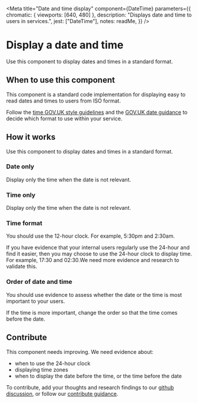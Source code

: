 
<Meta
	title="Date and time display"
	component={DateTime}
	parameters={{
		chromatic: { viewports: [640, 480] },
		description: "Displays date and time to users in services.",
		jest: ["DateTime"],
		notes: readMe,
	}}
/>

# Display a date and time

Use this component to display dates and times in a standard format.

<Preview withToolbar>
	<Story name="Date with time after">
		<DateTime
			ISOString={"2022-01-16T15:30:00.000Z"}
			displayTime={true}
			displayDate={true}
			precedence={"date"}
			clockType={12}
		/>
	</Story>
</Preview>

<Props of={DateTime} />

## When to use this component

This component is a standard code implementation for displaying easy to read dates and times to users from ISO format.

Follow the [time GOV.UK style guidelines](https://www.gov.uk/guidance/style-guide/a-to-z-of-gov-uk-style#times) and the [GOV.UK date guidance](https://www.gov.uk/guidance/style-guide/a-to-z-of-gov-uk-style#dates) to decide which format to use within your service.

## How it works
Use this component to display dates and times in a standard format.

### Date only
Display only the time when the date is not relevant.

<Preview withToolbar>
	<Story name="Standard date">
		<DateTime ISOString={"2022-01-16T15:30:00.000Z"} displayDate={true} />
	</Story>
</Preview>

### Time only
Display only the time when the date is not relevant.

<Preview>
	<Story name="Standard 12 hour time">
		<DateTime
			ISOString={"2022-01-16T15:30:00.000Z"}
			displayTime={true}
			clockType={12}
		/>
	</Story>
</Preview>

### Time format

You should use the 12-hour clock. For example, 5:30pm and 2:30am.

If you have evidence that your internal users regularly use the 24-hour and find it easier, then you may choose to use the 24-hour clock to display time. For example, 17:30 and 02:30.We need more evidence and research to validate this.

<Preview>
	<Story name="Date with 24-hour time after">
		<DateTime
			ISOString={"2022-01-16T15:30:00.000Z"}
			displayTime={true}
			displayDate={true}
			precedence={"date"}
			clockType={24}
		/>
	</Story>
</Preview>

### Order of date and time

You should use evidence to assess whether the date or the time is most important to your users.

If the time is more important, change the order so that the time comes before the date.

<Preview>
	<Story name="Time with date after">
		<DateTime
			ISOString={"2022-01-16T15:30:00.000Z"}
			displayTime={true}
			displayDate={true}
			precedence={"time"}
			clockType={12}
		/>
	</Story>
</Preview>

## Contribute

This component needs improving. We need evidence about:

- when to use the 24-hour clock
- displaying time zones
- when to display the date before the time, or the time before the date

To contribute, add your thoughts and research findings to our [github discussion](https://github.com/UKHomeOffice/design-system/discussions/386), or follow our [contribute guidance](/get-involved).
